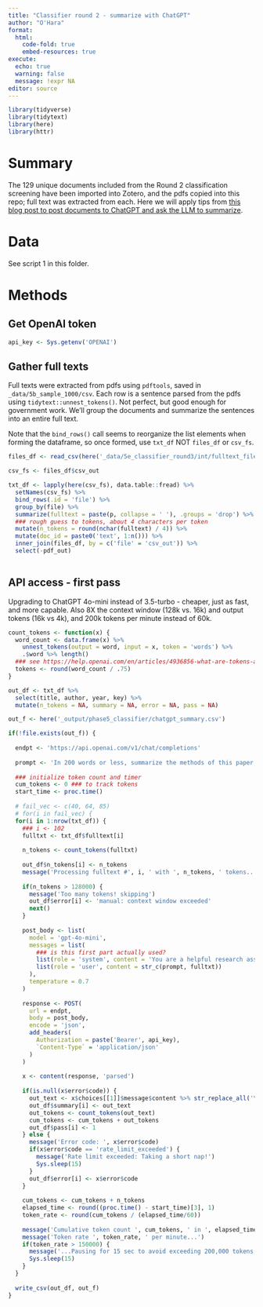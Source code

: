 ```yaml
---
title: "Classifier round 2 - summarize with ChatGPT"
author: "O'Hara"
format: 
  html:
    code-fold: true
    embed-resources: true
execute:
  echo: true
  warning: false
  message: !expr NA
editor: source
---
```


```r
library(tidyverse)
library(tidytext)
library(here)
library(httr)
```

# Summary

The 129 unique documents included from the Round 2 classification screening have been imported into Zotero, and the pdfs copied into this repo; full text was extracted from each.  Here we will apply tips from [this blog post to post documents to ChatGPT and ask the LLM to summarize](https://www.r-bloggers.com/2024/03/how-to-scrape-pdf-text-and-summarize-it-with-openai-llms-in-r).

# Data

See script 1 in this folder.

# Methods

## Get OpenAI token

```r
api_key <- Sys.getenv('OPENAI')
```


## Gather full texts

Full texts were extracted from pdfs using `pdftools`, saved in `_data/5b_sample_1000/csv`.  Each row is a sentence parsed from the pdfs using `tidytext::unnest_tokens()`.  Not perfect, but good enough for government work.  We'll group the documents and summarize the sentences into an entire full text.

Note that the `bind_rows()` call seems to reorganize the list elements when forming the dataframe, so once formed, use `txt_df` NOT `files_df` or `csv_fs`.

```r
files_df <- read_csv(here('_data/5e_classifier_round3/int/fulltext_files.csv'))

csv_fs <- files_df$csv_out

txt_df <- lapply(here(csv_fs), data.table::fread) %>%
  setNames(csv_fs) %>%
  bind_rows(.id = 'file') %>%
  group_by(file) %>%
  summarize(fulltext = paste(p, collapse = ' '), .groups = 'drop') %>%
  ### rough guess to tokens, about 4 characters per token
  mutate(n_tokens = round(nchar(fulltext) / 4)) %>%
  mutate(doc_id = paste0('text', 1:n())) %>%
  inner_join(files_df, by = c('file' = 'csv_out')) %>%
  select(-pdf_out)
  
```

## API access - first pass

Upgrading to ChatGPT 4o-mini instead of 3.5-turbo - cheaper, just as fast, and more capable.  Also 8X the context window (128k vs. 16k) and output tokens (16k vs 4k), and 200k tokens per minute instead of 60k.

```r
count_tokens <- function(x) {
  word_count <- data.frame(x) %>%
    unnest_tokens(output = word, input = x, token = 'words') %>%
    .$word %>% length()
  ### see https://help.openai.com/en/articles/4936856-what-are-tokens-and-how-to-count-them
  tokens <- round(word_count / .75)
}

out_df <- txt_df %>%
  select(title, author, year, key) %>%
  mutate(n_tokens = NA, summary = NA, error = NA, pass = NA)

```


```r

out_f <- here('_output/phase5_classifier/chatgpt_summary.csv')

if(!file.exists(out_f)) {
  
  endpt <- 'https://api.openai.com/v1/chat/completions'
  
  prompt <- 'In 200 words or less, summarize the methods of this paper, focusing on methods used to estimate or quantify the societal benefits of satellite or Earth Observation data.'
  
  ### initialize token count and timer
  cum_tokens <- 0 ### to track tokens
  start_time <- proc.time()
  
  # fail_vec <- c(40, 64, 85)
  # for(i in fail_vec) {
  for(i in 1:nrow(txt_df)) {
    ### i <- 102
    fulltxt <- txt_df$fulltext[i]
    
    n_tokens <- count_tokens(fulltxt)
    
    out_df$n_tokens[i] <- n_tokens
    message('Processing fulltext #', i, ' with ', n_tokens, ' tokens...')
    
    if(n_tokens > 128000) {
      message('Too many tokens! skipping')
      out_df$error[i] <- 'manual: context window exceeded'
      next()
    }
    
    post_body <- list(
      model = 'gpt-4o-mini',
      messages = list(
        ### is this first part actually used?
        list(role = 'system', content = 'You are a helpful research assistant with a background in economic and social science methods.'),
        list(role = 'user', content = str_c(prompt, fulltxt))
      ),
      temperature = 0.7
    )
    
    response <- POST(
      url = endpt,
      body = post_body,
      encode = 'json',
      add_headers(
        Authorization = paste('Bearer', api_key),
        `Content-Type` = 'application/json'
      )
    )
    
    x <- content(response, 'parsed')
    
    if(is.null(x$error$code)) {
      out_text <- x$choices[[1]]$message$content %>% str_replace_all('\\n|\\r', '  ')
      out_df$summary[i] <- out_text
      out_tokens <- count_tokens(out_text)
      cum_tokens <- cum_tokens + out_tokens
      out_df$pass[i] <- 1
    } else {
      message('Error code: ', x$error$code)
      if(x$error$code == 'rate_limit_exceeded') {
        message('Rate limit exceeded: Taking a short nap!')
        Sys.sleep(15)
      }
      out_df$error[i] <- x$error$code
    }
    
    cum_tokens <- cum_tokens + n_tokens
    elapsed_time <- round((proc.time() - start_time)[3], 1)
    token_rate <- round(cum_tokens / (elapsed_time/60))
      
    message('Cumulative token count ', cum_tokens, ' in ', elapsed_time, ' sec...')
    message('Token rate ', token_rate, ' per minute...')
    if(token_rate > 150000) {
      message('...Pausing for 15 sec to avoid exceeding 200,000 tokens per minute!')
      Sys.sleep(15)
    }
  }
  
  write_csv(out_df, out_f)
}

```

